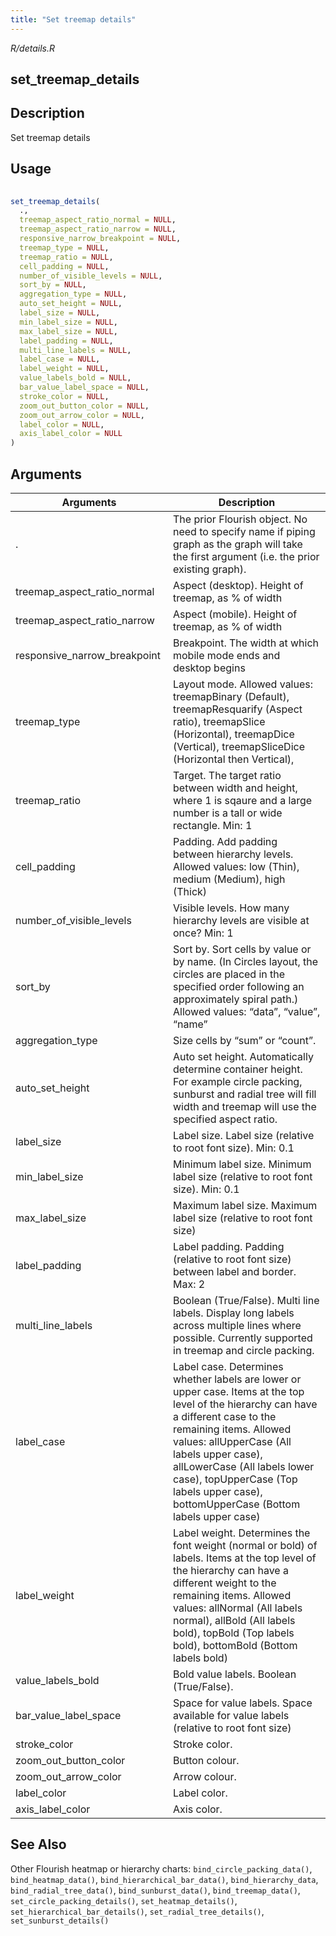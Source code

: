 ```yaml
---
title: "Set treemap details"
---
```


*R/details.R*

## set_treemap_details

## Description
 Set treemap details 


## Usage
```r
 
set_treemap_details( 
  ., 
  treemap_aspect_ratio_normal = NULL, 
  treemap_aspect_ratio_narrow = NULL, 
  responsive_narrow_breakpoint = NULL, 
  treemap_type = NULL, 
  treemap_ratio = NULL, 
  cell_padding = NULL, 
  number_of_visible_levels = NULL, 
  sort_by = NULL, 
  aggregation_type = NULL, 
  auto_set_height = NULL, 
  label_size = NULL, 
  min_label_size = NULL, 
  max_label_size = NULL, 
  label_padding = NULL, 
  multi_line_labels = NULL, 
  label_case = NULL, 
  label_weight = NULL, 
  value_labels_bold = NULL, 
  bar_value_label_space = NULL, 
  stroke_color = NULL, 
  zoom_out_button_color = NULL, 
  zoom_out_arrow_color = NULL, 
  label_color = NULL, 
  axis_label_color = NULL 
) 
```

## Arguments
|Arguments|Description|
|---|---|
| . | The prior Flourish object. No need to specify name if piping graph as the graph will take the first argument (i.e. the prior existing graph). |
| treemap_aspect_ratio_normal | Aspect (desktop). Height of treemap, as % of width |
| treemap_aspect_ratio_narrow | Aspect (mobile). Height of treemap, as % of width |
| responsive_narrow_breakpoint | Breakpoint. The width at which mobile mode ends and desktop begins |
| treemap_type | Layout mode. Allowed values: treemapBinary (Default), treemapResquarify (Aspect ratio), treemapSlice (Horizontal), treemapDice (Vertical), treemapSliceDice (Horizontal then Vertical), |
| treemap_ratio | Target. The target ratio between width and height, where 1 is sqaure and a large number is a tall or wide rectangle. Min: 1 |
| cell_padding | Padding. Add padding between hierarchy levels. Allowed values: low (Thin), medium (Medium), high (Thick) |
| number_of_visible_levels | Visible levels. How many hierarchy levels are visible at once? Min: 1 |
| sort_by | Sort by. Sort cells by value or by name. (In Circles layout, the circles are placed in the specified order following an approximately spiral path.) Allowed values: "data", "value", "name" |
| aggregation_type | Size cells by "sum" or "count". |
| auto_set_height | Auto set height. Automatically determine container height. For example circle packing, sunburst and radial tree will fill width and treemap will use the specified aspect ratio. |
| label_size | Label size. Label size (relative to root font size). Min: 0.1 |
| min_label_size | Minimum label size. Minimum label size (relative to root font size). Min: 0.1 |
| max_label_size | Maximum label size. Maximum label size (relative to root font size) |
| label_padding | Label padding. Padding (relative to root font size) between label and border. Max: 2 |
| multi_line_labels | Boolean (True/False). Multi line labels. Display long labels across multiple lines where possible. Currently supported in treemap and circle packing. |
| label_case | Label case. Determines whether labels are lower or upper case. Items at the top level of the hierarchy can have a different case to the remaining items. Allowed values: allUpperCase (All labels upper case), allLowerCase (All labels lower case), topUpperCase (Top labels upper case), bottomUpperCase (Bottom labels upper case) |
| label_weight | Label weight. Determines the font weight (normal or bold) of labels. Items at the top level of the hierarchy can have a different weight to the remaining items. Allowed values: allNormal (All labels normal), allBold (All labels bold), topBold (Top labels bold), bottomBold (Bottom labels bold) |
| value_labels_bold | Bold value labels. Boolean (True/False). |
| bar_value_label_space | Space for value labels. Space available for value labels (relative to root font size) |
| stroke_color | Stroke color. |
| zoom_out_button_color | Button colour. |
| zoom_out_arrow_color | Arrow colour. |
| label_color | Label color. |
| axis_label_color | Axis color. |






## See Also
 Other Flourish heatmap or hierarchy charts:  `bind_circle_packing_data()`, `bind_heatmap_data()`, `bind_hierarchical_bar_data()`, `bind_hierarchy_data`, `bind_radial_tree_data()`, `bind_sunburst_data()`, `bind_treemap_data()`, `set_circle_packing_details()`, `set_heatmap_details()`, `set_hierarchical_bar_details()`, `set_radial_tree_details()`, `set_sunburst_details()` 

